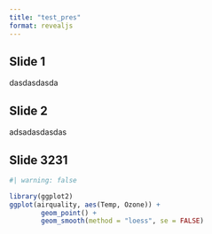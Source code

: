 ```yaml
---
title: "test_pres"
format: revealjs
---
```


## Slide 1

dasdasdasda

## Slide 2

adsadasdasdas

## Slide 3231

```r
#| warning: false

library(ggplot2)
ggplot(airquality, aes(Temp, Ozone)) + 
        geom_point() + 
        geom_smooth(method = "loess", se = FALSE)
```
